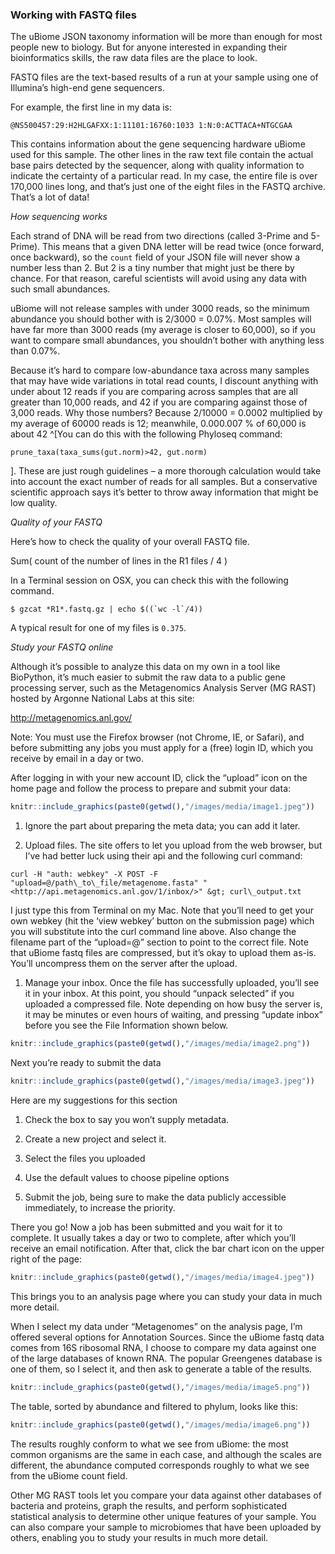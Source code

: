 
### Working with FASTQ files


The uBiome JSON taxonomy information will be more than enough for most people new to biology. But for anyone interested in expanding their bioinformatics skills, the raw data files are the place to look.

FASTQ files are the text-based results of a run at your sample using one of Illumina’s high-end gene sequencers.

For example, the first line in my data is:

```
@NS500457:29:H2HLGAFXX:1:11101:16760:1033 1:N:0:ACTTACA+NTGCGAA
```

This contains information about the gene sequencing hardware uBiome used for this sample. The other lines in the raw text file contain the actual base pairs detected by the sequencer, along with quality information to indicate the certainty of a particular read. In my case, the entire file is over 170,000 lines long, and that’s just one of the eight files in the FASTQ archive. That’s a lot of data!

*How sequencing works*

Each strand of DNA will be read from two directions (called 3-Prime and 5-Prime). This means that a given DNA letter will be read twice (once forward, once backward), so the ```count``` field of your JSON file will never show a number less than 2. But 2 is a tiny number that might just be there by chance. For that reason, careful scientists will avoid using any data with such small abundances. 

uBiome will not release samples with under 3000 reads, so the minimum abundance you should bother with is 2/3000 = 0.07%.  Most samples will have far more than 3000 reads (my average is closer to 60,000), so if you want to compare small abundances, you shouldn't bother with anything less than 0.07%.  

Because it's hard to compare low-abundance taxa across many samples that may have wide variations in total read counts, I discount anything with under about 12 reads if you are comparing across samples that are all greater than 10,000 reads, and 42 if you are comparing against those of 3,000 reads. Why those numbers?  Because 2/10000 = 0.0002 multiplied by my average of 60000 reads is 12; meanwhile, 0.000.007 % of 60,000 is about 42 ^[You can do this with the following Phyloseq command:

```
prune_taxa(taxa_sums(gut.norm)>42, gut.norm)
```
].  These are just rough guidelines -- a more thorough calculation would take into account the exact number of reads for all samples.  But a conservative scientific approach says it's better to throw away information that might be low quality.




*Quality of your FASTQ*



Here's how to check the quality of your overall FASTQ file.

  Sum( count of the number of lines in the R1 files / 4 )

In a Terminal session on OSX, you can check this with the following command.
```
$ gzcat *R1*.fastq.gz | echo $((`wc -l`/4))

```
A typical result for one of my files is ```0.375```.  



*Study your FASTQ online*

Although it’s possible to analyze this data on my own in a tool like BioPython, it’s much easier to submit the raw data to a public gene processing server, such as the Metagenomics Analysis Server (MG RAST) hosted by Argonne National Labs at this site:

<http://metagenomics.anl.gov/>

Note: You must use the Firefox browser (not Chrome, IE, or Safari), and before submitting any jobs you must apply for a (free) login ID, which you receive by email in a day or two.

After logging in with your new account ID, click the “upload” icon on the home page and follow the process to prepare and submit your data:


```r
knitr::include_graphics(paste0(getwd(),"/images/media/image1.jpeg"))

```



1.  Ignore the part about preparing the meta data; you can add it later.

2.  Upload files. The site offers to let you upload from the web browser, but I’ve had better luck using their api and the following curl command:

```
curl -H "auth: webkey" -X POST -F "upload=@/path\_to\_file/metagenome.fasta" "<http://api.metagenomics.anl.gov/1/inbox/>" &gt; curl\_output.txt
```

I just type this from Terminal on my Mac. Note that you’ll need to get your own webkey (hit the ‘view webkey’ button on the submission page) which you will substitute into the curl command line above. Also change the filename part of the “upload=@” section to point to the correct file. Note that uBiome fastq files are compressed, but it’s okay to upload them as-is. You’ll uncompress them on the server after the upload.

1.  Manage your inbox. Once the file has successfully uploaded, you’ll see it in your inbox. At this point, you should “unpack selected” if you uploaded a compressed file. Note depending on how busy the server is, it may be minutes or even hours of waiting, and pressing “update inbox” before you see the File Information shown below.


```r
knitr::include_graphics(paste0(getwd(),"/images/media/image2.png"))
```



Next you’re ready to submit the data


```r
knitr::include_graphics(paste0(getwd(),"/images/media/image3.jpeg"))
```

Here are my suggestions for this section

1.  Check the box to say you won’t supply metadata.

2.  Create a new project and select it.

3.  Select the files you uploaded

4.  Use the default values to choose pipeline options

5.  Submit the job, being sure to make the data publicly accessible immediately, to increase the priority.

There you go! Now a job has been submitted and you wait for it to complete. It usually takes a day or two to complete, after which you’ll receive an email notification. After that, click the bar chart icon on the upper right of the page:

```r
knitr::include_graphics(paste0(getwd(),"/images/media/image4.jpeg"))
```



This brings you to an analysis page where you can study your data in much more detail.

When I select my data under “Metagenomes” on the analysis page, I’m offered several options for Annotation Sources. Since the uBiome fastq data comes from 16S ribosomal RNA, I choose to compare my data against one of the large databases of known RNA. The popular Greengenes database is one of them, so I select it, and then ask to generate a table of the results.


```r
knitr::include_graphics(paste0(getwd(),"/images/media/image5.png"))
```



The table, sorted by abundance and filtered to phylum, looks like this:

```r
knitr::include_graphics(paste0(getwd(),"/images/media/image6.png"))
```



The results roughly conform to what we see from uBiome: the most common organisms are the same in each case, and although the scales are different, the abundance computed corresponds roughly to what we see from the uBiome count field.

Other MG RAST tools let you compare your data against other databases of bacteria and proteins, graph the results, and perform sophisticated statistical analysis to determine other unique features of your sample. You can also compare your sample to microbiomes that have been uploaded by others, enabling you to study your results in much more detail.
